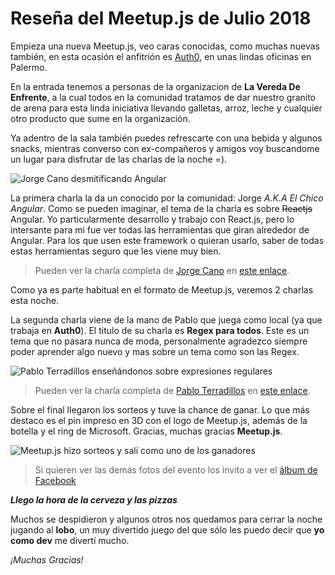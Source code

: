 

# Reseña del Meetup.js de Julio 2018

Empieza una nueva Meetup.js, veo caras conocidas, como muchas nuevas también, en esta ocasión el anfitrión es [Auth0](https://auth0.com/), en unas lindas oficinas en Palermo.

En la entrada tenemos a personas de la organizacion de **La Vereda De Enfrente**, a la cual todos en la comunidad tratamos de dar nuestro granito de arena para esta linda iniciativa llevando galletas, arroz, leche y cualquier otro producto que sume en la organización.

Ya adentro de la sala también puedes refrescarte con una bebida y algunos snacks, mientras converso con ex-compañeros y amigos voy buscandome un lugar para disfrutar de las charlas de la noche =).

<Img
  src="/static/Blog/resena-meetup-julio-2018/jorge.jpg"
  alt="Jorge Cano desmitificando Angular"
/>

La primera charla la da un conocido por la comunidad: Jorge _A.K.A El Chico Angular_. Como se pueden imaginar, el tema de la charla es sobre ~~Reactjs~~ Angular. Yo particularmente desarrollo y trabajo con React.js, pero lo intersante para mi fue ver todas las herramientas que giran alrededor de Angular. Para los que usen este framework o quieran usarlo, saber de todas estas herramientas seguro que les viene muy bien.

> Pueden ver la charla completa de [Jorge Cano](https://twitter.com/jorgeucano) en [este enlace](https://youtu.be/fAO8lbyjdsE).

Como ya es parte habitual en el formato de Meetup.js, veremos 2 charlas esta noche.

La segunda charla viene de la mano de Pablo que juega como local (ya que trabaja en **Auth0**). El titulo de su charla es **Regex para todos**. Este es un tema que no pasara nunca de moda, personalmente agradezco siempre poder aprender algo nuevo y mas sobre un tema como son las Regex.

<Img
  src="/static/Blog/resena-meetup-julio-2018/pablo.jpg"
  alt="Pablo Terradillos enseñándonos sobre expresiones regulares"
/>

> Pueden ver la charla completa de [Pablo Terradillos](https://twitter.com/tehsis) en [este enlace](https://youtu.be/Hl-rqL08_aA).

Sobre el final llegaron los sorteos y tuve la chance de ganar. Lo que más destaco es el pin impreso en 3D con el logo de Meetup.js, además de la botella y el ring de Microsoft. Gracias, muchas gracias **Meetup.js**.

<Img
  src="/static/Blog/resena-meetup-julio-2018/premios.jpg"
  alt="Meetup.js hizo sorteos y salí como uno de los ganadores"
/>

> Si quieren ver las demás fotos del evento los invito a ver el [álbum de Facebook](https://www.facebook.com/groups/1572363023007913/permalink/2147769695467240/)

**_Llego la hora de la cerveza y las pizzas_**

Muchos se despidieron y algunos otros nos quedamos para cerrar la noche jugando al **lobo**, un muy divertido juego del que sólo les puedo decir que **yo como dev** me divertí mucho.

_¡Muchas Gracias!_
